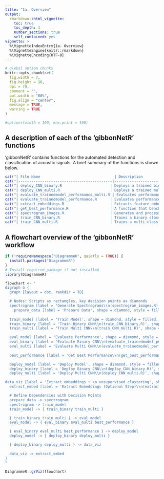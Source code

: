 ```yaml
---
title: "1a. Overview"
output:
  rmarkdown::html_vignette:
    toc: true
    toc_depth: 1
    number_sections: true
    self_contained: yes
vignette: >
  %\VignetteIndexEntry{1a. Overview}
  %\VignetteEngine{knitr::rmarkdown}
  %\VignetteEncoding{UTF-8}
---
```


```r
# global option chunks
knitr::opts_chunk$set(
  fig.width = 7,
  fig.height = 10,
  dpi = 70,
  comment = "",
  out.width = "80%",
  fig.align = "center",
  message = TRUE,
  warning = TRUE
)

#options(width = 100, max.print = 100)
```

## A description of each of the 'gibbonNetR' functions
'gibbonNetR' contains functions for the automated detection and classification of acoustic signals. A brief summary of the functions is shown below.

```r
cat("| File Name                                  | Description                                      |\n")
cat("|-------------------------------------------|--------------------------------------------------|\n")
cat("| deploy_CNN_binary.R                      | Deploys a trained binary CNN model over a directory of sound files               |\n")
cat("| deploy_CNN_multi.R                       | Deploys a trained multi-class CNN model over a directory of sound files          |\n")
cat("| evaluate_trainedmodel_performance_multi.R | Evaluates performance of a multi-class model on a test dataset     |\n")
cat("| evaluate_trainedmodel_performance.R      | Evaluates performance of a binary model on a test dataset          |\n")
cat("| extract_embeddings.R                     | Extracts feature embeddings from trained models   |\n")
cat("| get_best_performance.R                   | A function that benchmarks multiple trained models    |\n")
cat("| spectrogram_images.R                     | Generates and processes spectrogram images       |\n")
cat("| train_CNN_binary.R                       | Trains a binary classification CNN model        |\n")
cat("| train_CNN_multi.R                        | Trains a multi-class classification CNN model   |\n")
```

## A flowchart overview of the 'gibbonNetR' workflow
```r
if (!requireNamespace("DiagrammeR", quietly = TRUE)) {
  install.packages("DiagrammeR")
}
# Install required package if not installed
library(DiagrammeR)

flowchart <- "
digraph G {
  graph [layout = dot, rankdir = TB]

  # Nodes: Scripts as rectangles, key decision points as diamonds
  spectrogram [label = 'Generate Spectrograms\\n(spectrogram_images.R)', shape = rectangle, style = filled, fillcolor = lightblue]
    prepare_data [label = 'Prepare Data', shape = diamond, style = filled, fillcolor = white]
    
  train_model [label = 'Train Model', shape = diamond, style = filled, fillcolor = white]
  train_binary [label = 'Train Binary CNN\\n(train_CNN_binary.R)', shape = rectangle, style = filled, fillcolor = green]
  train_multi [label = 'Train Multi CNN\\n(train_CNN_multi.R)', shape = rectangle, style = filled, fillcolor = green]

  eval_model [label = 'Evaluate Performance', shape = diamond, style = filled, fillcolor = white]
  eval_binary [label = 'Evaluate Binary CNN\\n(evaluate_trainedmodel_performance.R)', shape = rectangle, style = filled, fillcolor = pink]
  eval_multi [label = 'Evaluate Multi CNN\\n(evaluate_trainedmodel_performance_multi.R)', shape = rectangle, style = filled, fillcolor = pink]
  
  best_performance [label = 'Get Best Performance\\n(get_best_performance.R)', shape = rectangle, style = filled, fillcolor = pink]

  deploy_model [label = 'Deploy Model', shape = diamond, style = filled, fillcolor = white]
  deploy_binary [label = 'Deploy Binary CNN\\n(deploy_CNN_binary.R)', shape = rectangle, style = filled, fillcolor = orange]
  deploy_multi [label = 'Deploy Multi CNN\\n(deploy_CNN_multi.R)', shape = rectangle, style = filled, fillcolor = orange]

data_viz [label = 'Extract embeddings + \n unsupervised clustering', shape = diamond, style = filled, fillcolor = white]
  extract_embed [label = 'Extract Embeddings (Optional Step)\\n(extract_embeddings.R)', shape = rectangle, style = filled, fillcolor = cyan]

  # Define Dependencies with Decision Points
  prepare_data -> spectrogram
  spectrogram -> train_model
  train_model -> { train_binary train_multi }

  { train_binary train_multi } -> eval_model
  eval_model -> { eval_binary eval_multi best_performance }

  { eval_binary eval_multi best_performance } -> deploy_model
  deploy_model -> { deploy_binary deploy_multi }

  { deploy_binary deploy_multi } -> data_viz
  
  data_viz -> extract_embed
}
"

DiagrammeR::grViz(flowchart)


```


